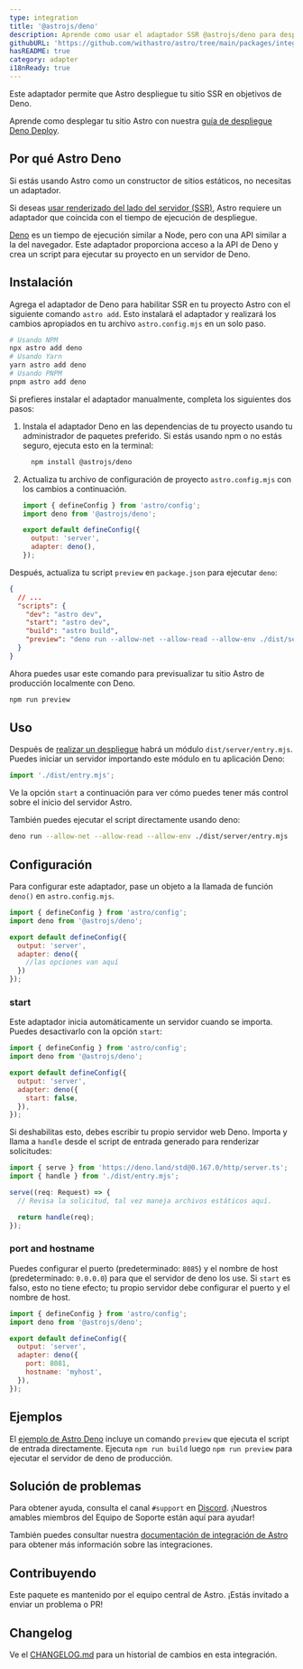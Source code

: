 ```yaml
---
type: integration
title: '@astrojs/deno'
description: Aprende como usar el adaptador SSR @astrojs/deno para desplegar tu proyecto Astro.
githubURL: 'https://github.com/withastro/astro/tree/main/packages/integrations/deno/'
hasREADME: true
category: adapter
i18nReady: true
---
```



Este adaptador permite que Astro despliegue tu sitio SSR en objetivos de Deno.

Aprende como desplegar tu sitio Astro con nuestra [guía de despliegue Deno Deploy](/es/guides/deploy/deno/).

## Por qué Astro Deno

Si estás usando Astro como un constructor de sitios estáticos, no necesitas un adaptador.

Si deseas [usar renderizado del lado del servidor (SSR)](/es/guides/server-side-rendering/), Astro requiere un adaptador que coincida con el tiempo de ejecución de despliegue.

[Deno](https://deno.land/) es un tiempo de ejecución similar a Node, pero con una API similar a la del navegador. Este adaptador proporciona acceso a la API de Deno y crea un script para ejecutar su proyecto en un servidor de Deno.

## Instalación

Agrega el adaptador de Deno para habilitar SSR en tu proyecto Astro con el siguiente comando `astro add`. Esto instalará el adaptador y realizará los cambios apropiados en tu archivo `astro.config.mjs` en un solo paso.

```sh
# Usando NPM
npx astro add deno
# Usando Yarn
yarn astro add deno
# Usando PNPM
pnpm astro add deno
```

Si prefieres instalar el adaptador manualmente, completa los siguientes dos pasos:

1.  Instala el adaptador Deno en las dependencias de tu proyecto usando tu administrador de paquetes preferido. Si estás usando npm o no estás seguro, ejecuta esto en la terminal:

    ```bash
      npm install @astrojs/deno
    ```

2.  Actualiza tu archivo de configuración de proyecto `astro.config.mjs` con los cambios a continuación.

    ```js ins={3,6-7} title="astro.config.mjs"
    import { defineConfig } from 'astro/config';
    import deno from '@astrojs/deno';

    export default defineConfig({
      output: 'server',
      adapter: deno(),
    });
    ```

Después, actualiza tu script `preview` en `package.json` para ejecutar `deno`:

```json ins={8} title="package.json"
{
  // ...
  "scripts": {
    "dev": "astro dev",
    "start": "astro dev",
    "build": "astro build",
    "preview": "deno run --allow-net --allow-read --allow-env ./dist/server/entry.mjs"
  }
}
```

Ahora puedes usar este comando para previsualizar tu sitio Astro de producción localmente con Deno.

```bash
npm run preview
```

## Uso

Después de [realizar un despliegue](/es/guides/deploy/#construyendo-tu-proyecto-localmente) habrá un módulo `dist/server/entry.mjs`. Puedes iniciar un servidor importando este módulo en tu aplicación Deno:

```js
import './dist/entry.mjs';
```

Ve la opción `start` a continuación para ver cómo puedes tener más control sobre el inicio del servidor Astro.

También puedes ejecutar el script directamente usando deno:

```sh
deno run --allow-net --allow-read --allow-env ./dist/server/entry.mjs
```

## Configuración

Para configurar este adaptador, pase un objeto a la llamada de función `deno()` en `astro.config.mjs`.

```js title="astro.config.mjs"
import { defineConfig } from 'astro/config';
import deno from '@astrojs/deno';

export default defineConfig({
  output: 'server',
  adapter: deno({
    //las opciones van aquí
  })
});
```

### start

Este adaptador inicia automáticamente un servidor cuando se importa. Puedes desactivarlo con la opción `start`:

```js
import { defineConfig } from 'astro/config';
import deno from '@astrojs/deno';

export default defineConfig({
  output: 'server',
  adapter: deno({
    start: false,
  }),
});
```

Si deshabilitas esto, debes escribir tu propio servidor web Deno. Importa y llama a `handle` desde el script de entrada generado para renderizar solicitudes:

```ts
import { serve } from 'https://deno.land/std@0.167.0/http/server.ts';
import { handle } from './dist/entry.mjs';

serve((req: Request) => {
  // Revisa la solicitud, tal vez maneja archivos estáticos aquí.

  return handle(req);
});
```

### port and hostname

Puedes configurar el puerto (predeterminado: `8085`) y el nombre de host (predeterminado: `0.0.0.0`) para que el servidor de deno los use. Si `start` es falso, esto no tiene efecto; tu propio servidor debe configurar el puerto y el nombre de host.

```js
import { defineConfig } from 'astro/config';
import deno from '@astrojs/deno';

export default defineConfig({
  output: 'server',
  adapter: deno({
    port: 8081,
    hostname: 'myhost',
  }),
});
```

## Ejemplos

El [ejemplo de Astro Deno](https://github.com/withastro/astro/tree/main/examples/deno) incluye un comando `preview` que ejecuta el script de entrada directamente. Ejecuta `npm run build` luego `npm run preview` para ejecutar el servidor de deno de producción.

## Solución de problemas

Para obtener ayuda, consulta el canal `#support` en [Discord](https://astro.build/chat). ¡Nuestros amables miembros del Equipo de Soporte están aquí para ayudar!

También puedes consultar nuestra [documentación de integración de Astro][astro-integration] para obtener más información sobre las integraciones.

## Contribuyendo

Este paquete es mantenido por el equipo central de Astro. ¡Estás invitado a enviar un problema o PR!

## Changelog

Ve el [CHANGELOG.md](https://github.com/withastro/astro/tree/main/packages/integrations/deno/CHANGELOG.md) para un historial de cambios en esta integración.

[astro-integration]: /es/guides/integrations-guide/

